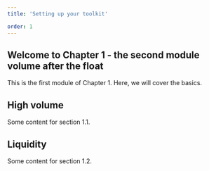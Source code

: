 ```yaml
---
title: 'Setting up your toolkit'

order: 1
---
```


## Welcome to Chapter 1 - the second module volume after the float

This is the first module of Chapter 1. Here, we will cover the basics.

## High volume

Some content for section 1.1.

## Liquidity

Some content for section 1.2.
